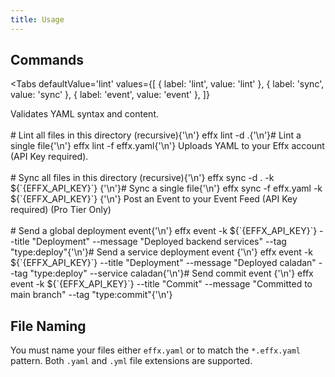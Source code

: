 ```yaml
---
title: Usage
---
```



## Commands

<Tabs
  defaultValue='lint'
  values={[
    { label: 'lint', value: 'lint' },
    { label: 'sync', value: 'sync' },
    { label: 'event', value: 'event' },
  ]}
>
  <TabItem value='lint'>
    Validates YAML syntax and content.
    <br />
    <br />
    <CodeBlock className='language-shell' metastring={'title="Examples"'}>
      # Lint all files in this directory (recursive){'\n'}
      effx lint -d .{'\n'}# Lint a single file{'\n'}
      effx lint -f effx.yaml{'\n'}
    </CodeBlock>
  </TabItem>
  <TabItem value='sync'>
    Uploads YAML to your Effx account (API Key required).
    <br />
    <br />
    <CodeBlock className='language-shell' metastring={'title="Examples"'}>
      # Sync all files in this directory (recursive){'\n'}
      effx sync -d . -k ${`{EFFX_API_KEY}`}
      {'\n'}# Sync a single file{'\n'}
      effx sync -f effx.yaml -k ${`{EFFX_API_KEY}`}
      {'\n'}
    </CodeBlock>
  </TabItem>
  <TabItem value='event'>
    Post an Event to your Event Feed (API Key required) (Pro Tier Only)
    <br />
    <br />
    <CodeBlock className='language-shell' metastring={'title="Examples"'}>
      # Send a global deployment event{'\n'}
      effx event -k ${`{EFFX_API_KEY}`} --title "Deployment" --message "Deployed
      backend services" --tag "type:deploy"{'\n'}# Send a service deployment event
      {'\n'}
      effx event -k ${`{EFFX_API_KEY}`} --title "Deployment" --message "Deployed
      caladan" --tag "type:deploy" --service caladan{'\n'}# Send commit event
      {'\n'}
      effx event -k ${`{EFFX_API_KEY}`} --title "Commit" --message "Committed to
      main branch" --tag "type:commit"{'\n'}
    </CodeBlock>

  </TabItem>
</Tabs>

## File Naming

You must name your files either `effx.yaml` or to match the `*.effx.yaml` pattern. Both `.yaml` and `.yml` file extensions are supported.
